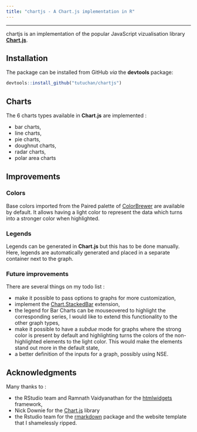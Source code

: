 ```yaml
---
title: "chartjs - A Chart.js implementation in R"
---
```


***

chartjs is an implementation of the popular JavaScript vizualisation library [**Chart.js**](www.chartjs.org).

## Installation

The package can be installed from GitHub *via* the **devtools** package: 

```r
devtools::install_github("tutuchan/chartjs")
```


## Charts

The 6 charts types available in **Chart.js** are implemented : 

+ bar charts,
+ line charts,
+ pie charts,
+ doughnut charts,
+ radar charts,
+ polar area charts

## Improvements

### Colors

Base colors imported from the Paired palette of [ColorBrewer](http://www.colorbrewer2.org) are available by default. It allows having a light color to represent the data which turns into a stronger color when highlighted.

### Legends

Legends can be generated in **Chart.js** but this has to be done manually. Here, legends are automatically generated and placed in a separate container next to the graph.

### Future improvements

There are several things on my todo list : 

+ make it possible to pass options to graphs for more customization,
+ implement the [Chart.StackedBar](https://github.com/Regaddi/Chart.StackedBar.js) extension,
+ the legend for Bar Charts can be mouseovered to highlight the corresponding series, I would like to extend this functionality to the other graph types,
+ make it possible to have a *subdue* mode for graphs where the strong color is present by default and highlighting turns the colors of the non-highlighted elements to the light color. This would make the elements stand out more in the default state,
+ a better definition of the inputs for a graph, possibly using NSE.

## Acknowledgments

Many thanks to : 

+ the RStudio team and Ramnath Vaidyanathan for the [htmlwidgets](http://www.htmlwidgets.org/) framework,
+ Nick Downie for the [Chart.js](http://www.chartjs.org) library
+ the Rstudio team for the [rmarkdown](http:/rmarkdown.rstudio.com/) package and the website template that I shamelessly ripped.